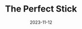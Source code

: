 ---
title: "The Perfect Stick"
date: "2023-11-12"
slug: "the-perfect-stick"
heroimage: "./20231112_071727.jpg"
heroimage_alt: "Noodle is a doodle."
---